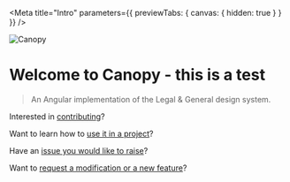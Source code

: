 
<Meta title="Intro" parameters={{ previewTabs: { canvas: { hidden: true } } }} />

<img src="canopy-hero.png" alt="Canopy" />

# Welcome to Canopy - this is a test
> An Angular implementation of the Legal & General design system.

Interested in <a href="https://github.com/Legal-and-General/canopy/blob/master/docs/CONTRIBUTING.md" target="_blank">contributing</a>?

Want to learn how to <a href="https://github.com/Legal-and-General/canopy/blob/master/docs/USAGE.md" target="_blank">use it in a project</a>?

Have an <a href="https://github.com/Legal-and-General/canopy/issues" target="_blank">issue you would like to raise</a>?

Want to <a href="https://github.com/Legal-and-General/canopy/discussions" target="_blank">request a modification or a new feature</a>?

